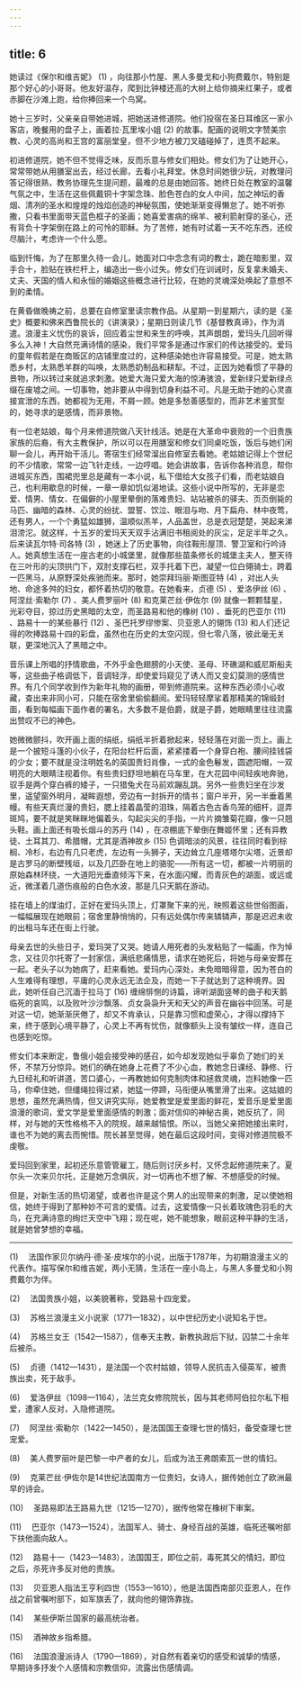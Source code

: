 ```yaml
---
---
---
```

title: 6
---




她读过《保尔和维吉妮》 (1) ，向往那小竹屋、黑人多曼戈和小狗费戴尔，特别是那个好心的小哥哥。他友好温存，爬到比钟楼还高的大树上给你摘来红果子，或者赤脚在沙滩上跑，给你捧回来一个鸟窝。

她十三岁时，父亲亲自带她进城，把她送进修道院。他们投宿在圣日耳维区一家小客店，晚餐用的盘子上，画着拉·瓦里埃小姐 (2) 的故事。配画的说明文字赞美宗教、心灵的高尚和王宫的富丽堂皇，但不少地方被刀叉磕碰掉了，连贯不起来。

初进修道院，她不但不觉得乏味，反而乐意与修女们相处。修女们为了让她开心，常常带她从用膳室出去，经过长廊，去看小礼拜堂。休息时间她很少玩，对教理问答记得很熟，教务协理先生提问题，最难的总是由她回答。她终日处在教室的温馨气氛之中，生活在这些佩戴铜十字架念珠、脸色苍白的女人中间，加之神坛的香烟、清冽的圣水和煌煌的烛焰创造的神秘氛围，使她渐渐变得懒怠了。她不听弥撒，只看书里面带天蓝色框子的圣画；她喜爱害病的绵羊、被利箭射穿的圣心，还有背负十字架倒在路上的可怜的耶稣。为了苦修，她有时试着一天不吃东西，还绞尽脑汁，考虑许一个什么愿。

临到忏悔，为了在那里久待一会儿，她面对口中念念有词的教士，跪在暗影里，双手合十，脸贴在铁栏杆上，编造出一些小过失。修女们在训诫时，反复拿未婚夫、丈夫、天国的情人和永恒的婚姻这些概念进行比较，在她的灵魂深处唤起了意想不到的柔情。

在黄昏做晚祷之前，总要在自修室里读宗教作品。从星期一到星期六，读的是《圣史》概要和佛来西鲁院长的《讲演录》；星期日则读几节《基督教真谛》，作为消遣。浪漫主义忧伤的哀诉，回应着尘世和来生的呼唤，其声朗朗，爱玛头几回听得多么入神！大自然充满诗情的感染，我们平常多是通过作家们的传达接受的。爱玛的童年假若是在商贩区的店铺里度过的，这种感染她也许容易接受。可是，她太熟悉乡村，太熟悉羊群的叫唤，太熟悉奶制品和耕犁。不过，正因为她看惯了平静的景物，所以转过来就追求刺激。她爱大海只爱大海的惊涛骇浪，爱新绿只爱新绿点缀在废墟之间。一切事物，她非要从中得到切身利益不可。凡是无助于她的心灵直接宣泄的东西，她都视为无用，不屑一顾。她是多愁善感型的，而非艺术鉴赏型的，她寻求的是感情，而非景物。

有一位老姑娘，每个月来修道院做八天针线活。她是在大革命中衰败的一个旧贵族家族的后裔，有大主教保护，所以可以在用膳室和修女们同桌吃饭，饭后与她们闲聊一会儿，再开始干活儿。寄宿生们经常溜出自修室去看她。老姑娘记得上个世纪的不少情歌，常常一边飞针走线，一边哼唱。她会讲故事，告诉你各种消息，帮你进城买东西，围裙兜里总是藏有一本小说，私下借给大女孩子们看，而老姑娘自己，也利用歇息的时候，一章一章如饥似渴地读。这些小说中所写的，无非是恋爱、情男、情女、在偏僻的小屋里晕倒的落难贵妇、站站被杀的驿夫、页页倒毙的马匹、幽暗的森林、心灵的纷扰、盟誓、饮泣、眼泪与吻、月下扁舟、林中夜莺，还有男人，一个个勇猛如雄狮，温顺似羔羊，人品盖世，总是衣冠楚楚，哭起来涕泪滂沱。就这样，十五岁的爱玛天天双手沾满旧书租阅处的灰尘，足足半年之久。后来读瓦尔特·司各特 (3) ，她迷上了历史事物，向往鞍形屋顶、警卫室和行吟诗人。她真想生活在一座古老的小城堡里，就像那些苗条修长的城堡主夫人，整天待在三叶形的尖顶拱门下，双肘支撑石栏，双手托着下巴，凝望一位白翎骑士，跨着一匹黑马，从原野深处疾驰而来。那时，她崇拜玛丽·斯图亚特 (4) ，对出人头地、命途多舛的妇女，都怀着热切的敬意。在她看来，贞德 (5) 、爱洛伊丝 (6) 、阿涅丝·索勒尔 (7) 、美人费罗丽叶 (8) 和克莱芒丝·伊佐尔 (9) 就像一颗颗彗星，光彩夺目，掠过历史黑暗的太空，而圣路易和他的橡树 (10) 、垂死的巴亚尔 (11) 、路易十一的某些暴行 (12) 、圣巴托罗缪惨案、贝亚恩人的翎饰 (13) 和人们还记得的吹捧路易十四的彩盘，虽然也在历史的太空闪现，但七零八落，彼此毫无关联，更深地沉入了黑暗之中。

音乐课上所唱的抒情歌曲，不外乎金色翅膀的小天使、圣母、环礁湖和威尼斯船夫等，这些曲子格调低下，音调轻浮，却使爱玛窥见了诱人而又变幻莫测的感情世界。有几个同学收到作为新年礼物的画册，带到修道院来。这种东西必须小心收藏，查出来非同小可，只能在宿舍里偷偷翻阅。爱玛轻轻摩挲着那精美的锦缎封面，看到每幅画下面作者的署名，大多数不是伯爵，就是子爵，她眼睛里往往流露出赞叹不已的神色。

她微微颤抖，吹开画上面的绢纸，绢纸半折着掀起来，轻轻落在对面一页上。画上是一个披短斗篷的小伙子，在阳台栏杆后面，紧紧搂着一个身穿白袍、腰间挂钱袋的少女；要不就是没注明姓名的英国贵妇肖像，一式的金色鬈发，圆遮阳帽，一双明亮的大眼睛注视着你。有些贵妇舒坦地躺在马车里，在大花园中间轻疾地奔驰，驭手是两个穿白裤的矮子，一只猎兔犬在马前欢蹦乱跳。另外一些贵妇坐在沙发里，遥望窗外明月，凝眸遐想，旁边有一封拆开的情书；窗户半开，另一半垂着黑幔。有些天真烂漫的贵妇，腮上挂着晶莹的泪珠，隔着古色古香鸟笼的细杆，逗弄斑鸠，要不就是笑眯眯地偏着头，勾起尖尖的手指，一片片摘雏菊花瓣，像一只翘头鞋。画上面还有吸长烟斗的苏丹 (14) ，在凉棚底下晕倒在舞姬怀里；还有异教徒、土耳其刀、希腊帽，尤其是酒神故乡 (15) 色调暗淡的风景，往往同时看到棕榈、冷杉，右边有几只老虎，左边有一头狮子，天边耸立几座塔塔尔尖塔，近景却是古罗马的断壁残垣，以及几匹卧在地上的骆驼——所有这一切，都被一片明丽的原始森林环绕，一大道阳光垂直倾泻下来，在水面闪耀，而青灰色的湖面，或远或近，微漾着几道伤痕般的白色水波，那是几只天鹅在游动。

挂在墙上的煤油灯，正好在爱玛头顶上，灯罩聚下来的光，映照着这些世俗图画，一幅幅展现在她眼前；宿舍里静悄悄的，只有远处偶尔传来辚辚声，那是迟迟未收的出租马车还在街上行驶。

母亲去世的头些日子，爱玛哭了又哭。她请人用死者的头发粘贴了一幅画，作为悼念，又往贝尔托寄了一封家信，满纸悲痛情思，请求在她死后，将她与母亲安葬在一起。老头子以为她病了，赶来看她。爱玛内心深处，未免暗暗得意，因为苍白的人生难得有理想，平庸的心灵永远无法企及，而她一下子就达到了这种境界。因此，她听任自己沉湎于拉马丁 (16) 缠绵悱恻的诗篇，谛听湖面竖琴的曲子和天鹅临死的哀鸣，以及败叶沙沙飘落、贞女袅袅升天和天父的声音在幽谷中回荡。可是对这一切，她渐渐厌倦了，却又不肯承认，只是靠习惯和虚荣心，才得以撑持下来，终于感到心境平静了，心灵上不再有忧伤，就像额头上没有皱纹一样，连自己也感到吃惊。

修女们本来断定，鲁俄小姐会接受神的感召，如今却发现她似乎辜负了她们的关怀，不禁万分惊异。她们的确在她身上花费了不少心血，教她念日课经、静修、行九日经礼和听讲道，苦口婆心，一再教她如何克制肉体和拯救灵魂，岂料她像一匹马，你牵住她，但缰绳拉得过紧，她猛一停蹄，马衔便从嘴里滑了出来。这姑娘的思想，虽然充满热情，但又讲究实际，她爱教堂是爱里面的鲜花，爱音乐是爱里面浪漫的歌词，爱文学是爱里面感情的刺激；面对信仰的神秘古奥，她反抗了，同样，对与她的天性格格不入的院规，越来越恼恨。所以，当她父亲把她接出来时，谁也不为她的离去而惋惜。院长甚至觉得，她在最后这段时间，变得对修道院极不虔敬。

爱玛回到家里，起初还乐意管管雇工，随后则讨厌乡村，又怀念起修道院来了。夏尔头一次来贝尔托，正是她万念俱灰，对一切再也不想了解、不想感受的时候。

但是，对新生活的热切渴望，或者也许是这个男人的出现带来的刺激，足以使她相信，她终于得到了那种妙不可言的爱情。过去，这爱情像一只长着玫瑰色羽毛的大鸟，在充满诗意的绚烂天空中飞翔；现在呢，她不能想象，眼前这种平静的生活，就是她曾梦想的幸福。



* * *



(1) 　法国作家贝尔纳丹·德·圣·皮埃尔的小说，出版于1787年，为初期浪漫主义的代表作。描写保尔和维吉妮，两小无猜，生活在一座小岛上，与黑人多曼戈和小狗费戴尔为伴。

(2) 　法国贵族小姐，以美貌著称，受路易十四宠爱。

(3) 　苏格兰浪漫主义小说家（1771—1832），以中世纪历史小说知名于世。

(4) 　苏格兰女王（1542—1587），信奉天主教，新教执政后下狱，囚禁二十余年后被杀。

(5) 　贞德（1412—1431），是法国一个农村姑娘，领导人民抗击入侵英军，被贵族出卖，死于敌手。

(6) 　爱洛伊丝（1098—1164），法兰克女修院院长，因与其老师阿伯拉尔私下相爱，遭家人反对，入隐修道院。

(7) 　阿涅丝·索勒尔（1422—1450），是法国国王查理七世的情妇，备受查理七世宠爱。

(8) 　美人费罗丽叶是巴黎一中产者的女儿，后成为法王弗朗索瓦一世的情妇。

(9) 　克莱芒丝·伊佐尔是14世纪法国南方一位贵妇，女诗人，据传她创立了欧洲最早的诗会。

(10) 　圣路易即法王路易九世（1215—1270），据传他常在橡树下审案。

(11) 　巴亚尔（1473—1524），法国军人、骑士、身经百战的英雄，临死还嘱咐部下扶他面向敌人。

(12) 　路易十一（1423—1483），法国国王，即位之前，毒死其父的情妇，即位之后，杀死许多反对他的贵族。

(13) 　贝亚恩人指法王亨利四世（1553—1610），他是法国西南部贝亚恩人，在作战之前曾嘱咐部下，如军旗丢了，就向他的翎饰靠拢。

(14) 　某些伊斯兰国家的最高统治者。

(15) 　酒神故乡指希腊。

(16) 　法国浪漫派诗人（1790—1869），对自然有着亲切的感受和诚挚的情感，早期诗多抒发个人感情和宗教信仰，流露出伤感情调。